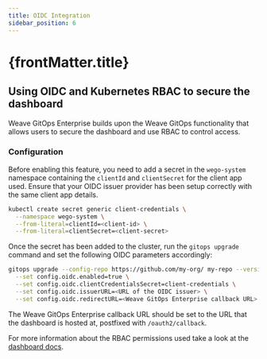 ```yaml
---
title: OIDC Integration
sidebar_position: 6
---
```



<h1>
  {frontMatter.title} <TierLabel tiers="enterprise" />
</h1>

## Using OIDC and Kubernetes RBAC to secure the dashboard

Weave GitOps Enterprise builds upon the Weave GitOps functionality that allows users to secure the dashboard and use RBAC to control access.

### Configuration

Before enabling this feature, you need to add a secret in the `wego-system` namespace containing the `clientId` and `clientSecret` for the client app used. Ensure that your OIDC issuer provider has been setup correctly with the same client app details.

```sh
kubectl create secret generic client-credentials \
  --namespace wego-system \
  --from-literal=clientId=<client-id> \
  --from-literal=clientSecret=<client-secret>
```

Once the secret has been added to the cluster, run the `gitops upgrade` command and set the following OIDC parameters accordingly:

```sh
gitops upgrade --config-repo https://github.com/my-org/ my-repo --version 0.0.16 \
  --set config.oidc.enabled=true \
  --set config.oidc.clientCredentialsSecret=client-credentials \
  --set config.oidc.issuerURL=<URL of the OIDC issuer> \
  --set config.oidc.redirectURL=<Weave GitOps Enterprise callback URL>
```

The Weave GitOps Enterprise callback URL should be set to the URL that the dashboard is hosted at, postfixed with `/oauth2/callback`.

For more information about the RBAC permissions used take a look at the [dashboard docs](../gitops-dashboard).